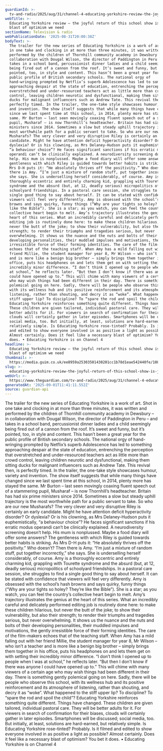 ```yaml
---
guardianId: >-
  tv-and-radio/2025/aug/31/channel-4-educating-yorkshire-review-the-joyful-return-of-this-school-show-is-just-the-blast-of-optimism-we-need
webTitle: >-
  Educating Yorkshire review – the joyful return of this school show is just the
  blast of optimism we need
sectionName: Television & radio
webPublicationDate: '2025-08-31T20:00:38Z'
bodyText: >-
  The trailer for the new series of Educating Yorkshire is a work of art. Shot
  in one take and clocking in at more than three minutes, it was written and
  performed by the children of Thornhill community academy in Dewsbury – in
  collaboration with Dougal Wilson, the director of Paddington in Peru – and
  takes in a school band, percussionist dinner ladies and a child seemingly
  being fired out of a cannon from the roof. It’s sweet and funny, but it’s
  pointed, too, in style and content. This hasn’t been a great year for the
  public profile of British secondary schools. The national orgy of
  hand-wringing prompted by Netflix’s superb Adolescence has led to something
  approaching despair at the state of education, entrenching the perception that
  overstretched and under-resourced teachers act as little more than crowd
  control, leaving children neurotic and dysfunctional, making them sitting
  ducks for malignant influencers such as Andrew Tate. This revival then, is
  perfectly timed. In the trailer, the one-take style showcases humour, variety
  and invention. The show itself suggests that while many things have changed
  since we last spent time at this school, in 2014, plenty more has stayed the
  same. Mr Burton – last seen movingly coaxing fluent speech out of a stammering
  pupil, Musharaf – is now Thornhill’s headteacher. Britain has had six prime
  ministers since 2014. Sometimes a slow but steady uphill trajectory is the
  most worthwhile path for a public servant to take. So who are our new
  Musharafs? The very clever and very disruptive Riley is certainly an early
  candidate. Might he have attention deficit hyperactivity disorder? Or
  dyslexia? Or is his clowning, as Mrs Delaney-Hudson puts it euphemistically,
  “a behaviour choice”? He faces significant sanctions if his erratic modus
  operandi can’t be clinically explained. A neurodiversity screening doesn’t
  help. His mum is nonplussed. Maybe a food diary will offer some answers? The
  gentleness with which Riley is guided towards better habits is striking. As
  Mrs D-H puts it: “He absolutely thrives off the positivity.” Who doesn’t? Then
  there is Amy. “I’m just a mixture of random stuff, put together incorrectly,”
  she says. She is underselling herself considerably, of course. Amy is a
  thoroughly eccentric and entirely charming kid, grappling with Tourette
  syndrome and the absurd (but, at 12, deadly serious) micropolitics of
  schoolyard friendships. In a pastoral care session, she struggles to find a
  single good thing to say about herself. It can be stated with confidence that
  viewers will feel very differently. Amy is obsessed with the school’s hash
  browns and says quirky, funny things (“Why are your tights so holey? They’re
  like the Bible”). She is a star; as you watch, you can feel the country’s
  collective heart begin to melt. Amy’s trajectory illustrates the genius at the
  heart of this series. What an incredibly careful and delicately performed
  editing job is routinely done here: to make these children hilarious, but
  never the butt of the joke; to show their vulnerability, but also their
  strength; to render their triumphs and tragedies serious, but never
  overwhelming. It shows us the nuance and the nuts and bolts of their
  developing personalities, their muddled impulses and motivations, the gently
  irresistible force of their forming identities. The care of the film-makers
  echoes that of the teaching staff. When Amy has a mild falling out with her
  friend Millie, the student manager for year 8, Mr Wilson – who isn’t a teacher
  and is more like a benign big brother – simply brings them together in his
  office, puts his headphones on and lets them get on with setting their
  incredibly minor difference. “I don’t think I opened up to people when I was
  at school,” he reflects later. “But then I don’t know if there was anyone I
  could have opened up to.” This will chime with many viewers of a certain age
  who may wish things had been different in their day. There is something gently
  polemical going on here. Sadly, there will be people who observe this school,
  with its wellness hub and its positive reinforcement and its atmosphere of
  listening, rather than shouting, and decry it as “woke”. What happened to the
  stiff upper lip? To discipline? To “spare the rod and spoil the child”?
  Educating Yorkshire reinforces something quite different. Things have changed.
  These children are given tailored, individual pastoral care. They will be
  better adults for it. For viewers in search of confirmation for their biases,
  clouds will certainly gather in later episodes. Smartphones will be discussed;
  social media, too. But initially, at least, solutions are hard-earned, but
  relatively simple. Is Educating Yorkshire rose-tinted? Probably. Is it filmed
  and edited to show everyone involved in as positive a light as possible?
  Almost certainly. Does it feel like a necessary blast of optimism? You bet it
  does. • Educating Yorkshire is on Channel 4
headline: >-
  Educating Yorkshire review – the joyful return of this school show is just the
  blast of optimism we need
thumbnail: >-
  https://media.guim.co.uk/ee8959a25303501430201cc1b78d1eae542440fe/1085_0_6488_5191/500.jpg
slug: >-
  educating-yorkshire-review-the-joyful-return-of-this-school-show-is-just-the-blast-of-optimism-we-need
webUrl: >-
  https://www.theguardian.com/tv-and-radio/2025/aug/31/channel-4-educating-yorkshire-review-the-joyful-return-of-this-school-show-is-just-the-blast-of-optimism-we-need
generatedAt: '2025-09-01T11:41:11.552Z'
source: guardian-api
---
```

The trailer for the new series of Educating Yorkshire is a work of art. Shot in one take and clocking in at more than three minutes, it was written and performed by the children of Thornhill community academy in Dewsbury – in collaboration with Dougal Wilson, the director of Paddington in Peru – and takes in a school band, percussionist dinner ladies and a child seemingly being fired out of a cannon from the roof. It’s sweet and funny, but it’s pointed, too, in style and content. This hasn’t been a great year for the public profile of British secondary schools. The national orgy of hand-wringing prompted by Netflix’s superb Adolescence has led to something approaching despair at the state of education, entrenching the perception that overstretched and under-resourced teachers act as little more than crowd control, leaving children neurotic and dysfunctional, making them sitting ducks for malignant influencers such as Andrew Tate. This revival then, is perfectly timed. In the trailer, the one-take style showcases humour, variety and invention. The show itself suggests that while many things have changed since we last spent time at this school, in 2014, plenty more has stayed the same. Mr Burton – last seen movingly coaxing fluent speech out of a stammering pupil, Musharaf – is now Thornhill’s headteacher. Britain has had six prime ministers since 2014. Sometimes a slow but steady uphill trajectory is the most worthwhile path for a public servant to take. So who are our new Musharafs? The very clever and very disruptive Riley is certainly an early candidate. Might he have attention deficit hyperactivity disorder? Or dyslexia? Or is his clowning, as Mrs Delaney-Hudson puts it euphemistically, “a behaviour choice”? He faces significant sanctions if his erratic modus operandi can’t be clinically explained. A neurodiversity screening doesn’t help. His mum is nonplussed. Maybe a food diary will offer some answers? The gentleness with which Riley is guided towards better habits is striking. As Mrs D-H puts it: “He absolutely thrives off the positivity.” Who doesn’t? Then there is Amy. “I’m just a mixture of random stuff, put together incorrectly,” she says. She is underselling herself considerably, of course. Amy is a thoroughly eccentric and entirely charming kid, grappling with Tourette syndrome and the absurd (but, at 12, deadly serious) micropolitics of schoolyard friendships. In a pastoral care session, she struggles to find a single good thing to say about herself. It can be stated with confidence that viewers will feel very differently. Amy is obsessed with the school’s hash browns and says quirky, funny things (“Why are your tights so holey? They’re like the Bible”). She is a star; as you watch, you can feel the country’s collective heart begin to melt. Amy’s trajectory illustrates the genius at the heart of this series. What an incredibly careful and delicately performed editing job is routinely done here: to make these children hilarious, but never the butt of the joke; to show their vulnerability, but also their strength; to render their triumphs and tragedies serious, but never overwhelming. It shows us the nuance and the nuts and bolts of their developing personalities, their muddled impulses and motivations, the gently irresistible force of their forming identities. The care of the film-makers echoes that of the teaching staff. When Amy has a mild falling out with her friend Millie, the student manager for year 8, Mr Wilson – who isn’t a teacher and is more like a benign big brother – simply brings them together in his office, puts his headphones on and lets them get on with setting their incredibly minor difference. “I don’t think I opened up to people when I was at school,” he reflects later. “But then I don’t know if there was anyone I could have opened up to.” This will chime with many viewers of a certain age who may wish things had been different in their day. There is something gently polemical going on here. Sadly, there will be people who observe this school, with its wellness hub and its positive reinforcement and its atmosphere of listening, rather than shouting, and decry it as “woke”. What happened to the stiff upper lip? To discipline? To “spare the rod and spoil the child”? Educating Yorkshire reinforces something quite different. Things have changed. These children are given tailored, individual pastoral care. They will be better adults for it. For viewers in search of confirmation for their biases, clouds will certainly gather in later episodes. Smartphones will be discussed; social media, too. But initially, at least, solutions are hard-earned, but relatively simple. Is Educating Yorkshire rose-tinted? Probably. Is it filmed and edited to show everyone involved in as positive a light as possible? Almost certainly. Does it feel like a necessary blast of optimism? You bet it does. • Educating Yorkshire is on Channel 4
